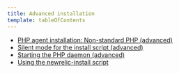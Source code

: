 ```yaml
---
title: Advanced installation
template: tableOfContents
---
```


* [PHP agent installation: Non-standard PHP (advanced)](/docs/agents/php-agent/advanced-installation/php-agent-installation-non-standard-php-advanced)
* [Silent mode for the install script (advanced)](/docs/agents/php-agent/advanced-installation/silent-mode-install-script-advanced)
* [Starting the PHP daemon (advanced)](/docs/agents/php-agent/advanced-installation/starting-php-daemon-advanced)
* [Using the newrelic-install script](/docs/agents/php-agent/advanced-installation/using-newrelic-install-script)
